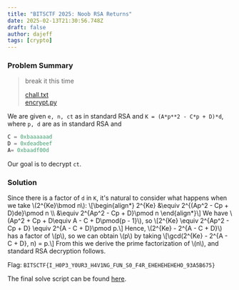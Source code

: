 ```yaml
---
title: "BITSCTF 2025: Noob RSA Returns"
date: 2025-02-13T21:30:56.748Z
draft: false
author: dajeff
tags: [crypto]
---
```



<link rel="stylesheet" href={css}></link>
<link
  rel="stylesheet"
  href="https://cdn.jsdelivr.net/npm/katex@0.16.21/dist/katex.min.css"
  integrity="sha384-zh0CIslj+VczCZtlzBcjt5ppRcsAmDnRem7ESsYwWwg3m/OaJ2l4x7YBZl9Kxxib"
  crossOrigin="anonymous"
></link>
<script
  defer
  src="https://cdn.jsdelivr.net/npm/katex@0.16.21/dist/katex.min.js"
  integrity="sha384-Rma6DA2IPUwhNxmrB/7S3Tno0YY7sFu9WSYMCuulLhIqYSGZ2gKCJWIqhBWqMQfh"
  crossOrigin="anonymous"
></script>
<script
  defer
  src="https://cdn.jsdelivr.net/npm/katex@0.16.21/dist/contrib/auto-render.min.js"
  integrity="sha384-hCXGrW6PitJEwbkoStFjeJxv+fSOOQKOPbJxSfM6G5sWZjAyWhXiTIIAmQqnlLlh"
  crossOrigin="anonymous"
  onLoad="renderMathInElement(document.body);"
></script>

### Problem Summary

> break it this time
> 
> <div>
>     <a href={chall}>chall.txt</a>
> </div>
> <div>
>     <a href={encrypt}>encrypt.py</a>
> </div>

We are given `e, n, ct` as in standard RSA and `K = (A*p**2 - C*p + D)*d`, where `p, d` are as in standard RSA and
```py
C = 0xbaaaaaad
D = 0xdeadbeef
A= 0xbaadf00d
```
Our goal is to decrypt `ct`.

### Solution

Since there is a factor of `d` in `K`, it's natural to consider what happens when we take \\(2^\{Ke\}\bmod n\\):
\\[\begin\{align*\}
    2^\{Ke\} &\equiv 2^\{(Ap^2 - Cp + D)de\}\pmod n
    \\\\ &\equiv 2^\{Ap^2 - Cp + D\}\pmod n
\end\{align*\}\\]
We have \\(Ap^2 + Cp + D\equiv A - C + D\pmod\{p - 1\}\\), so
\\[2^\{Ke\} \equiv 2^\{Ap^2 - Cp + D\} \equiv 2^\{A - C + D\}\pmod p.\\]
Hence, \\(2^\{Ke\} - 2^\{A - C + D\}\\) has a factor of \\(p\\), so we can obtain \\(p\\) by taking
\\[\gcd(2^\{Ke\} - 2^\{A - C + D\}, n) = p.\\]
From this we derive the prime factorization of \\(n\\), and standard RSA decryption follows.

Flag: `BITSCTF{I_H0P3_Y0UR3_H4V1NG_FUN_S0_F4R_EHEHEHEHEHO_93A5B675}`

The final solve script can be found <a href={solveScript}>here</a>.
